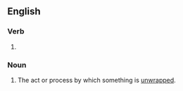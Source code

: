 ==English==

===Verb===
{{head|en|verb form}}

# {{present participle of|unwrap|lang=en|nocat=1}}

===Noun===
{{en-noun}}

# The act or process by which something is [[unwrap]]ped.